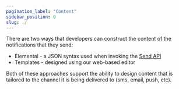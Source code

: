 ```yaml
---
pagination_label: "Content"
sidebar_position: 0
slug: ./
---
```

There are two ways that developers can construct the content of the notifications that they send:

* Elemental - a JSON syntax used when invoking the [Send API](/reference/send)
* Templates - designed using our web-based editor 

Both of these approaches support the ability to design content that is tailored to the channel it is being delivered to (sms, email, push, etc).

